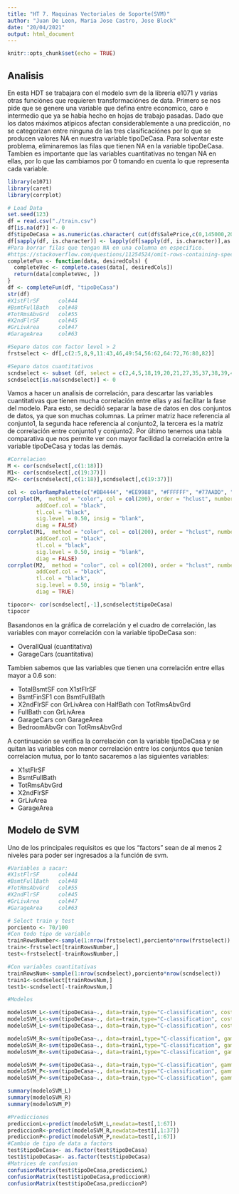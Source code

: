```yaml
---
title: "HT 7. Maquinas Vectoriales de Soporte(SVM)"
author: "Juan De Leon, Maria Jose Castro, Jose Block"
date: "20/04/2021"
output: html_document
---
```


```r
knitr::opts_chunk$set(echo = TRUE)
```

## Analisis
En esta HDT se trabajara con el modelo svm de la librería e1071  y varias otras funciónes que requieren transformaciónes de data. Primero se nos pide que se genere una variable que defina entre economico, caro e intermedio que ya se había hecho en hojas de trabajo pasadas. Dado que los datos máximos atípicos afectan considerablemente a una predicción, no se categorizan entre ninguna de las tres clasificaciónes por lo que se producen valores NA en nuestra variable tipoDeCasa. Para solventar este problema, eliminaremos las filas que tienen NA en la variable tipoDeCasa. Tambien es importante que las variables cuantitativas no tengan NA en ellas, por lo que las cambiamos por 0 tomando en cuenta lo que representa cada variable.
```r
library(e1071)
library(caret)
library(corrplot)

# Load Data
set.seed(123)
df = read.csv("./train.csv")
df[is.na(df)] <- 0
df$tipoDeCasa = as.numeric(as.character( cut(df$SalePrice,c(0,145000,205000,410000), labels = c(1, 2, 3))))
df[sapply(df, is.character)] <- lapply(df[sapply(df, is.character)],as.factor)
#Para borrar filas que tengan NA en una columna en especifico.
#https://stackoverflow.com/questions/11254524/omit-rows-containing-specific-column-of-na
completeFun <- function(data, desiredCols) {
  completeVec <- complete.cases(data[, desiredCols])
  return(data[completeVec, ])
}
df <- completeFun(df, "tipoDeCasa")
str(df)
#X1stFlrSF      col#44
#BsmtFullBath   col#48
#TotRmsAbvGrd   col#55
#X2ndFlrSF      col#45
#GrLivArea      col#47
#GarageArea     col#63

#Separo datos con factor level > 2
frstselect <- df[,c(2:5,8,9,11:43,46,49:54,56:62,64:72,76:80,82)]

#Separo datos cuantitativos
scndselect <- subset (df, select = c(2,4,5,18,19,20,21,27,35,37,38,39,44,45,46,47,48,49,50,51,52,53,55,57,60,62,63,67,68,69,70,71,72,76,77,78,82))
scndselect[is.na(scndselect)] <- 0
```
Vamos a hacer un analisis de correlación, para descartar las variables cuantitativas que tienen mucha correlación entre ellas y así facilitar la fase del modelo. Para esto, se decidió separar la base de datos en dos conjuntos de datos, ya que son muchas columnas. La primer matriz hace referencia al conjunto1, la segunda hace referencia al conjunto2, la tercera es la matriz de correlación entre conjunto1 y conjunto2. Por último tenemos una tabla comparativa que nos permite ver con mayor facilidad la correlación entre la variable tipoDeCasa y todas las demás.
```r
#Correlacion
M <- cor(scndselect[,c(1:18)])
M1<- cor(scndselect[,c(19:37)])
M2<- cor(scndselect[,c(1:18)],scndselect[,c(19:37)])

col <- colorRampPalette(c("#BB4444", "#EE9988", "#FFFFFF", "#77AADD", "#4477AA"))
corrplot(M,  method = "color", col = col(200), order = "hclust", number.cex = .5,
         addCoef.col = "black",
         tl.col = "black",
         sig.level = 0.50, insig = "blank", 
         diag = FALSE)
corrplot(M1,  method = "color", col = col(200), order = "hclust", number.cex = .5,
         addCoef.col = "black",
         tl.col = "black",
         sig.level = 0.50, insig = "blank", 
         diag = FALSE)
corrplot(M2,  method = "color", col = col(200), order = "hclust", number.cex = .5,
         addCoef.col = "black",
         tl.col = "black",
         sig.level = 0.50, insig = "blank", 
         diag = TRUE)

tipocor<- cor(scndselect[,-1],scndselect$tipoDeCasa)
tipocor
```
Basandonos en la gráfica de correlación y el cuadro de correlación, las variables con mayor correlación con la variable tipoDeCasa son:

- OverallQual (cuantitativa)
- GarageCars  (cuantitativa)

Tambien sabemos que las variables que tienen una correlación entre ellas mayor a 0.6 son:

- TotalBsmtSF con X1stFlrSF 
- BsmtFinSF1 con BsmtFullBath
- X2ndFlrSF con GrLivArea con HalfBath con TotRmsAbvGrd
- FullBath con GrLivArea
- GarageCars con GarageArea 
- BedroomAbvGr con TotRmsAbvGrd

A continuación se verifica la correlación con la variable tipoDeCasa y se quitan las variables con menor correlación entre los conjuntos que tenían correlacion mutua, por lo tanto sacaremos a las siguientes variables:

- X1stFlrSF
- BsmtFullBath
- TotRmsAbvGrd
- X2ndFlrSF
- GrLivArea
- GarageArea

## Modelo de SVM
Uno de los principales requisitos es que los "factors" sean de al menos 2 niveles para poder ser ingresados a la función de svm.
```r
#Variables a sacar:
#X1stFlrSF      col#44
#BsmtFullBath   col#48
#TotRmsAbvGrd   col#55
#X2ndFlrSF      col#45
#GrLivArea      col#47
#GarageArea     col#63

# Select train y test
porciento <- 70/100
#Con todo tipo de variable
trainRowsNumber<-sample(1:nrow(frstselect),porciento*nrow(frstselect))
train<-frstselect[trainRowsNumber,]
test<-frstselect[-trainRowsNumber,]

#Con variables cuantitativas
trainRowsNum<-sample(1:nrow(scndselect),porciento*nrow(scndselect))
train1<-scndselect[trainRowsNum,]
test1<-scndselect[-trainRowsNum,]

#Modelos

modeloSVM_L<-svm(tipoDeCasa~., data=train,type="C-classification", cost=1e10, kernel="linear") 
modeloSVM_L<-svm(tipoDeCasa~., data=train,type="C-classification", cost=2^-5, kernel="linear")
modeloSVM_L<-svm(tipoDeCasa~., data=train,type="C-classification", cost=0.5, kernel="linear")

modeloSVM_R<-svm(tipoDeCasa~., data=train1,type="C-classification", gamma=2^-4,kernel="radial")
modeloSVM_R<-svm(tipoDeCasa~., data=train1,type="C-classification", gamma=0.05,kernel="radial")
modeloSVM_R<-svm(tipoDeCasa~., data=train1,type="C-classification", gamma=0.5,kernel="radial")

modeloSVM_P<-svm(tipoDeCasa~., data=train,type="C-classification", gamma=0.1, kernel="polynomial", coef0=1) 
modeloSVM_P<-svm(tipoDeCasa~., data=train,type="C-classification", gamma=2^-5, kernel="polynomial", coef0=1)
modeloSVM_P<-svm(tipoDeCasa~., data=train,type="C-classification", gamma=0.5, kernel="polynomial", coef0=1)

summary(modeloSVM_L)
summary(modeloSVM_R)
summary(modeloSVM_P)

#Predicciones
prediccionL<-predict(modeloSVM_L,newdata=test[,1:67])
prediccionR<-predict(modeloSVM_R,newdata=test1[,1:37])
prediccionP<-predict(modeloSVM_P,newdata=test[,1:67])
#Cambio de tipo de data a factors
test$tipoDeCasa<- as.factor(test$tipoDeCasa)
test1$tipoDeCasa<- as.factor(test$tipoDeCasa)
#Matrices de confusion
confusionMatrix(test$tipoDeCasa,prediccionL)
confusionMatrix(test1$tipoDeCasa,prediccionR)
confusionMatrix(test$tipoDeCasa,prediccionP)





```

